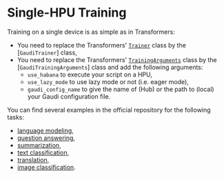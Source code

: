 <!---
Copyright 2022 The HuggingFace Team. All rights reserved.

Licensed under the Apache License, Version 2.0 (the "License");
you may not use this file except in compliance with the License.
You may obtain a copy of the License at

    http://www.apache.org/licenses/LICENSE-2.0

Unless required by applicable law or agreed to in writing, software
distributed under the License is distributed on an "AS IS" BASIS,
WITHOUT WARRANTIES OR CONDITIONS OF ANY KIND, either express or implied.
See the License for the specific language governing permissions and
limitations under the License.
-->

# Single-HPU Training

Training on a single device is as simple as in Transformers:
- You need to replace the Transformers' [`Trainer`](https://huggingface.co/docs/transformers/main_classes/trainer) class by the [`GaudiTrainer`] class,
- You need to replace the Transformers' [`TrainingArguments`](https://huggingface.co/docs/transformers/main_classes/trainer#transformers.TrainingArguments) class by the [`GaudiTrainingArguments`] class and add the following arguments:
    - `use_habana` to execute your script on a HPU,
    - `use_lazy_mode` to use lazy mode or not (i.e. eager mode),
    - `gaudi_config_name` to give the name of (Hub) or the path to (local) your Gaudi configuration file.

You can find several examples in the official repository for the following tasks:
- [language modeling](https://github.com/huggingface/optimum-habana/tree/main/examples/language-modeling),
- [question answering](https://github.com/huggingface/optimum-habana/tree/main/examples/question-answering),
- [summarization](https://github.com/huggingface/optimum-habana/tree/main/examples/summarization),
- [text classification](https://github.com/huggingface/optimum-habana/tree/main/examples/text-classification),
- [translation](https://github.com/huggingface/optimum-habana/tree/main/examples/translation),
- [image classification](https://github.com/huggingface/optimum-habana/tree/main/examples/image-classification).
